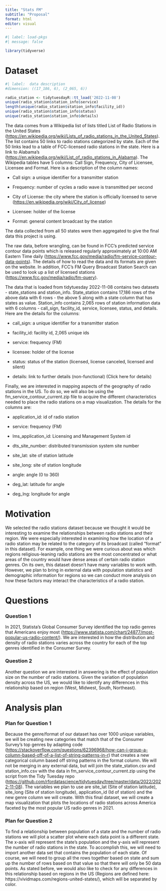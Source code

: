 ```yaml
---
title: "Stats FM"
subtitle: "Proposal"
format: html
editor: visual
---
```


```r
#| label: load-pkgs
#| message: false

library(tidyverse)
```

# Dataset

```r
#| label:  data description
#dimension: ((17_186, 6), (2_065, 6))

radio_station <- tidytuesdayR::tt_load('2022-11-08')
unique(radio_station$station_info$service)
length(unique(radio_station$station_info$facility_id))
unique(radio_station$station_info$status)
unique(radio_station$station_info$details)
```

The data comes from a Wikipedia list of lists titled ​​List of Radio Stations in the United States (<https://en.wikipedia.org/wiki/Lists_of_radio_stations_in_the_United_States>). The list contains 50 links to radio stations categorized by state. Each of the 50 links lead to a table of FCC-licensed radio stations in the state. Here is a link to Alabama's (<https://en.wikipedia.org/wiki/List_of_radio_stations_in_Alabama>). The Wikipedia tables have 5 columns: Call Sign, Frequency, City of Licensee, Licensee and Format. Here is a description of the column names:

-   Call sign: a unique identifier for a transmitter station

-   Frequency: number of cycles a radio wave is transmitted per second

-   City of License: the city where the station is officially licensed to serve (<https://en.wikipedia.org/wiki/City_of_license>)

-   Licensee: holder of the license

-   Format: general content broadcast by the station

The data collected from all 50 states were then aggregated to give the final data this project is using.

The raw data, before wrangling, can be found in FCC's predicted service contour data points which is released regularly approximately at 10:00 AM Eastern Time daily (<https://www.fcc.gov/media/radio/fm-service-contour-data-points>). The details of how to read the data and its formats are given on the website. In addition, FCC's FM Query Broadcast Station Search can be used to look up a list of licensed stations (<https://www.fcc.gov/media/radio/fm-query>).

The data that is loaded from tidytuesday 2022-11-08 contains two datasets - state_stations and station_info. State_station contains 17,186 rows of the above data with 6 rows - the above 5 along with a state column that has states as value. Station_info contains 2,065 rows of station information data with 6 columns - call_sign, facility_id, service, licensee, status, and details. Here are the details for the columns:

-   call_sign: a unique identifier for a transmitter station

-   facility_id: facility id, 2,065 unique ids

-   service: frequency (FM)

-   licensee: holder of the license

-   status: status of the station (licensed, license canceled, licensed and silent)

-   details: link to further details (non-functional) (Click here for details)

Finally, we are interested in mapping aspects of the geography of radio stations in the US. To do so, we will also be using the fm_service_contour_current.zip file to acquire the different characteristics needed to place the radio stations on a map visualization. The details for the columns are:

-   application_id: id of radio station

-   service: frequency (FM)

-   lms_application_id: Licensing and Management System id

-   dts_site_number: distributed transmission system site number

-   site_lat: site of station latitude

-   site_long: site of station longitude

-   angle: angle (0 to 360)

-   deg_lat: latitude for angle

-   deg_lng: longitude for angle

# Motivation

We selected the radio stations dataset because we thought it would be interesting to examine the relationships between radio stations and their region. We were especially interested in examining how the location of a radio station may be related to the category of its broadcast (called "format" in this dataset). For example, one thing we were curious about was which regions religious-leaning radio stations are the most concentrated or what areas of the country would have dense areas of certain radio station genres. On its own, this dataset doesn't have many variables to work with. However, we plan to bring in external data with population statistics and demographic information for regions so we can conduct more analysis on how these factors may interact the characteristics of a radio station.

# Questions

### Question 1

In 2021, Statista's Global Consumer Survey identified the top radio genres that Americans enjoy most (<https://www.statista.com/chart/24877/most-popular-us-radio-content/>). We are interested in how the distribution and density of radio stations varies across the country for each of the top genres identified in the Consumer Survey.

### Question 2

Another question we are interested in answering is the effect of population size on the number of radio stations. Given the variation of population density across the US, we would like to identify any differences in this relationship based on region (West, Midwest, South, Northeast).  

# Analysis plan

### Plan for Question 1

Because the genre/format of our dataset has over 1000 unique variables, we will be creating new categories that match that of the Consumer Survey's top genres by adapting code (<https://stackoverflow.com/questions/62396968/how-can-i-group-a-column-based-off-of-a-list-of-string-patterns-in-r>) that creates a new categorical column based off string patterns in the format column. We will not be merging in any external data, but will join the state_station.csv and station_info.csv with the data in fm_service_contour_current.zip using the script from the Tidy Tuesday repo (<https://github.com/rfordatascience/tidytuesday/tree/master/data/2022/2022-11-08>). The variables we plan to use are site_lat (Site of station latitude), site_long (Site of station longitude), application_id (Id of station) and the new genre column we will create. With this final dataset, we will create a map visualization that plots the locations of radio stations across America faceted by the most popular US radio genres in 2021.

### Plan for Question 2

To find a relationship between population of a state and the number of radio stations we will plot a scatter plot where each data point is a different state. The x-axis will represent the state’s population and the y-axis will represent the number of radio stations in the state. To accomplish this, we will need to import another data set that contains the population of each state. Of course, we will need to group all the rows together based on state and sum up the number of rows based on that value so that there will only be 50 data points. As stated before, we would also like to check for any differences in this relationship based on regions in the US (Regions are defined here: https://vividmaps.com/regions-united-states/), which will be separated by color.

